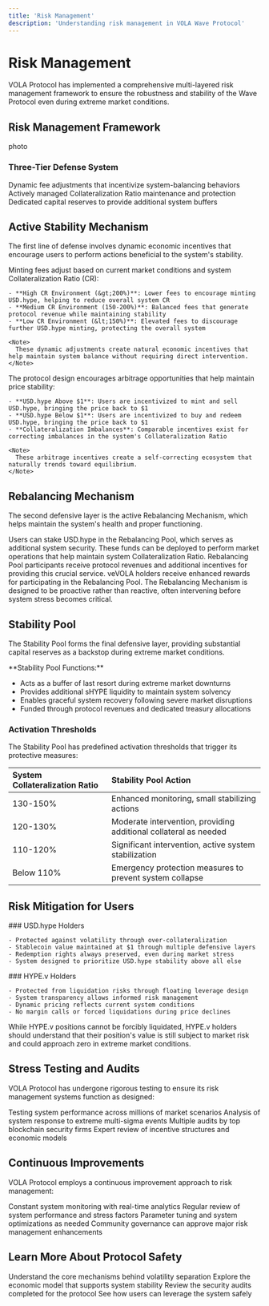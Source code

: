 ```yaml
---
title: 'Risk Management'
description: 'Understanding risk management in VOLA Wave Protocol'
---
```


# Risk Management

VOLA Protocol has implemented a comprehensive multi-layered risk management framework to ensure the robustness and stability of the Wave Protocol even during extreme market conditions.

## Risk Management Framework

photo

### Three-Tier Defense System

<CardGroup cols={3}>
  <Card title="Level 1: Active Stability" icon="shield-halved">
    Dynamic fee adjustments that incentivize system-balancing behaviors
  </Card>
  <Card title="Level 2: Rebalancing" icon="shield">
    Actively managed Collateralization Ratio maintenance and protection
  </Card>
  <Card title="Level 3: Stability Pool" icon="shield-check">
    Dedicated capital reserves to provide additional system buffers
  </Card>
</CardGroup>

## Active Stability Mechanism

The first line of defense involves dynamic economic incentives that encourage users to perform actions beneficial to the system's stability.

<Tabs>
  <Tab title="Dynamic Minting Fees">
    <div className="mb-4">
      Minting fees adjust based on current market conditions and system Collateralization Ratio (CR):
    </div>
    
    - **High CR Environment (&gt;200%)**: Lower fees to encourage minting USD.hype, helping to reduce overall system CR
    - **Medium CR Environment (150-200%)**: Balanced fees that generate protocol revenue while maintaining stability
    - **Low CR Environment (&lt;150%)**: Elevated fees to discourage further USD.hype minting, protecting the overall system
    
    <Note>
      These dynamic adjustments create natural economic incentives that help maintain system balance without requiring direct intervention.
    </Note>
  </Tab>
  
  <Tab title="Arbitrage Incentives">
    <div className="mb-4">
      The protocol design encourages arbitrage opportunities that help maintain price stability:
    </div>
    
    - **USD.hype Above $1**: Users are incentivized to mint and sell USD.hype, bringing the price back to $1
    - **USD.hype Below $1**: Users are incentivized to buy and redeem USD.hype, bringing the price back to $1
    - **Collateralization Imbalances**: Comparable incentives exist for correcting imbalances in the system's Collateralization Ratio
    
    <Note>
      These arbitrage incentives create a self-correcting ecosystem that naturally trends toward equilibrium.
    </Note>
  </Tab>
</Tabs>

## Rebalancing Mechanism

The second defensive layer is the active Rebalancing Mechanism, which helps maintain the system's health and proper functioning.

<Steps>
  <Step title="Rebalancing Pool">
    Users can stake USD.hype in the Rebalancing Pool, which serves as additional system security.
  </Step>
  <Step title="Rebalancing Actions">
    These funds can be deployed to perform market operations that help maintain system Collateralization Ratio.
  </Step>
  <Step title="Incentive Structure">
    Rebalancing Pool participants receive protocol revenues and additional incentives for providing this crucial service.
  </Step>
  <Step title="Boosting Mechanism">
    veVOLA holders receive enhanced rewards for participating in the Rebalancing Pool.
  </Step>
</Steps>

<Warning>
  The Rebalancing Mechanism is designed to be proactive rather than reactive, often intervening before system stress becomes critical.
</Warning>

## Stability Pool

The Stability Pool forms the final defensive layer, providing substantial capital reserves as a backstop during extreme market conditions.

<Card>
  **Stability Pool Functions:**
  
  - Acts as a buffer of last resort during extreme market downturns
  - Provides additional sHYPE liquidity to maintain system solvency
  - Enables graceful system recovery following severe market disruptions
  - Funded through protocol revenues and dedicated treasury allocations
</Card>

### Activation Thresholds

The Stability Pool has predefined activation thresholds that trigger its protective measures:

| System Collateralization Ratio | Stability Pool Action |
| :----------------------------- | :-------------------- |
| 130-150% | Enhanced monitoring, small stabilizing actions |
| 120-130% | Moderate intervention, providing additional collateral as needed |
| 110-120% | Significant intervention, active system stabilization |
| Below 110% | Emergency protection measures to prevent system collapse |

## Risk Mitigation for Users

<Columns>
  <Column>
    ### USD.hype Holders
    
    - Protected against volatility through over-collateralization
    - Stablecoin value maintained at $1 through multiple defensive layers
    - Redemption rights always preserved, even during market stress
    - System designed to prioritize USD.hype stability above all else
  </Column>
  
  <Column>
    ### HYPE.v Holders
    
    - Protected from liquidation risks through floating leverage design
    - System transparency allows informed risk management
    - Dynamic pricing reflects current system conditions
    - No margin calls or forced liquidations during price declines
  </Column>
</Columns>

<Note>
  While HYPE.v positions cannot be forcibly liquidated, HYPE.v holders should understand that their position's value is still subject to market risk and could approach zero in extreme market conditions.
</Note>

## Stress Testing and Audits

VOLA Protocol has undergone rigorous testing to ensure its risk management systems function as designed:

<CardGroup cols={2}>
  <Card title="Monte Carlo Simulations" icon="chart-simple">
    Testing system performance across millions of market scenarios
  </Card>
  <Card title="Black Swan Modeling" icon="circle-exclamation">
    Analysis of system response to extreme multi-sigma events
  </Card>
  <Card title="Security Audits" icon="lock">
    Multiple audits by top blockchain security firms
  </Card>
  <Card title="Economic Model Validation" icon="chart-line">
    Expert review of incentive structures and economic models
  </Card>
</CardGroup>

## Continuous Improvements

VOLA Protocol employs a continuous improvement approach to risk management:

<Steps>
  <Step title="Monitoring">
    Constant system monitoring with real-time analytics
  </Step>
  <Step title="Analysis">
    Regular review of system performance and stress factors
  </Step>
  <Step title="Adjustments">
    Parameter tuning and system optimizations as needed
  </Step>
  <Step title="Governance">
    Community governance can approve major risk management enhancements
  </Step>
</Steps>

## Learn More About Protocol Safety

<CardGroup cols={2}>
  <Card title="Mechanisms" icon="gears" href="/volatility-separation/mechanisms">
    Understand the core mechanisms behind volatility separation
  </Card>
  <Card title="Economic Model" icon="chart-line" href="/governance/economic-model">
    Explore the economic model that supports system stability
  </Card>
  <Card title="Audits" icon="clipboard-check" href="/resources/audits">
    Review the security audits completed for the protocol
  </Card>
  <Card title="User Scenarios" icon="users" href="/volatility-separation/user-scenarios">
    See how users can leverage the system safely
  </Card>
</CardGroup> 